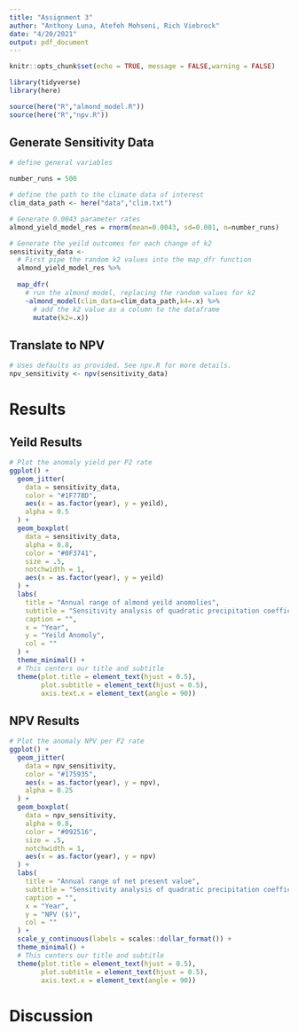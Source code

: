 ```yaml
---
title: "Assignment 3"
author: "Anthony Luna, Atefeh Mohseni, Rich Viebrock"
date: "4/20/2021"
output: pdf_document
---
```


```r
knitr::opts_chunk$set(echo = TRUE, message = FALSE,warning = FALSE)
```

```r
library(tidyverse)
library(here)

source(here("R","almond_model.R"))
source(here("R","npv.R"))
```

## Generate Sensitivity Data

```r
# define general variables

number_runs = 500

# define the path to the climate data of interest
clim_data_path <- here("data","clim.txt")

# Generate 0.0043 parameter rates
almond_yield_model_res = rnorm(mean=0.0043, sd=0.001, n=number_runs)

# Generate the yeild outcomes for each change of k2
sensitivity_data <- 
  # First pipe the random k2 values into the map_dfr function
  almond_yield_model_res %>% 
  
  map_dfr(
    # run the almond model, replacing the random values for k2
    ~almond_model(clim_data=clim_data_path,k4=.x) %>% 
      # add the k2 value as a column to the dataframe
      mutate(k2=.x))
```
## Translate to NPV

```r
# Uses defaults as provided. See npv.R for more details.
npv_sensitivity <- npv(sensitivity_data) 
```
# Results

## Yeild Results

```r
# Plot the anomaly yield per P2 rate
ggplot() +
  geom_jitter(
    data = sensitivity_data,
    color = "#1F778D",
    aes(x = as.factor(year), y = yeild),
    alpha = 0.5
  ) +
  geom_boxplot(
    data = sensitivity_data,
    alpha = 0.8,
    color = "#0F3741",
    size = .5,
    notchwidth = 1,
    aes(x = as.factor(year), y = yeild)
  ) +
  labs(
    title = "Annual range of almond yeild anomolies",
    subtitle = "Sensitivity analysis of quadratic precipitation coefficient",
    caption = "",
    x = "Year",
    y = "Yeild Anomoly",
    col = ""
  ) +
  theme_minimal() +
  # This centers our title and subtitle
  theme(plot.title = element_text(hjust = 0.5),
        plot.subtitle = element_text(hjust = 0.5),
        axis.text.x = element_text(angle = 90))

```

## NPV Results


```r
# Plot the anomaly NPV per P2 rate
ggplot() +
  geom_jitter(
    data = npv_sensitivity,
    color = "#175935",
    aes(x = as.factor(year), y = npv),
    alpha = 0.25
  ) +
  geom_boxplot(
    data = npv_sensitivity,
    alpha = 0.8,
    color = "#092516",
    size = .5,
    notchwidth = 1,
    aes(x = as.factor(year), y = npv)
  ) +
  labs(
    title = "Annual range of net present value",
    subtitle = "Sensitivity analysis of quadratic precipitation coefficient",
    caption = "",
    x = "Year",
    y = "NPV ($)",
    col = ""
  ) +
  scale_y_continuous(labels = scales::dollar_format()) +
  theme_minimal() +
  # This centers our title and subtitle
  theme(plot.title = element_text(hjust = 0.5),
        plot.subtitle = element_text(hjust = 0.5),
        axis.text.x = element_text(angle = 90))

```

# Discussion